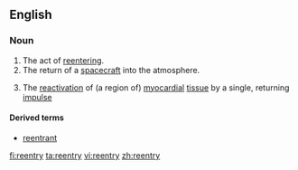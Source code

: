 ==English==

===Noun===
{{en-noun|reentries}}

# The act of [[reentering]].
# The return of a [[spacecraft]] into the atmosphere.
# {{physiology}} The [[reactivation]] of (a region of) [[myocardial]] [[tissue]] by a single, returning [[impulse]]

====Derived terms====
* [[reentrant]]

[[fi:reentry]]
[[ta:reentry]]
[[vi:reentry]]
[[zh:reentry]]
